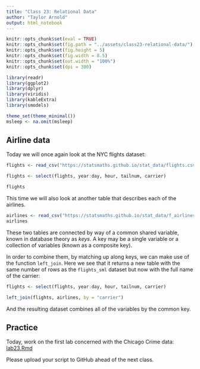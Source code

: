 ```yaml
---
title: "Class 23: Relational Data"
author: "Taylor Arnold"
output: html_notebook
---
```


```r
knitr::opts_chunk$set(eval = TRUE)
knitr::opts_chunk$set(fig.path = "../assets/class23-relational-data/")
knitr::opts_chunk$set(fig.height = 5)
knitr::opts_chunk$set(fig.width = 8.5)
knitr::opts_chunk$set(out.width = "100%")
knitr::opts_chunk$set(dpi = 300)
```

```r
library(readr)
library(ggplot2)
library(dplyr)
library(viridis)
library(kableExtra)
library(smodels)

theme_set(theme_minimal())
msleep <- na.omit(msleep)
```

## Airline data

Today we will once again look at the NYC flights dataset:

```r
flights <- read_csv("https://statsmaths.github.io/stat_data/flights.csv")
```

```r
flights <- select(flights, year:day, hour, tailnum, carrier)
```

```r
flights
```

This time we will also look at another table that describes each of the
airlines.

```r
airlines <- read_csv("https://statsmaths.github.io/stat_data/f_airlines.csv")
airlines
```

These two tables are connected by way of a common shared
variable, known in database theory as *keys*. A key may be
a single variable or a collection of variables (known as
a composite key).

In order to combine them, by matching up along keys, we can make use of the
function `left_join`. Here we see that it returns a new table with the same
number of rows as the `flights_sml` dataset but now with the full name of the
carrier:

```r
flights <- select(flights, year:day, hour, tailnum, carrier)
```

```r
left_join(flights, airlines, by = "carrier")
```

And the resulting dataset combines all of the variables by the common key.

## Practice

Today, work on the first lab concerned with the Chicago Crime data:
<a href="https://raw.githubusercontent.com/statsmaths/stat209/master/labs/lab23.Rmd" download="lab23.Rmd" target="_blank">lab23.Rmd</a>

Please upload your script to GitHub ahead of the next class.







